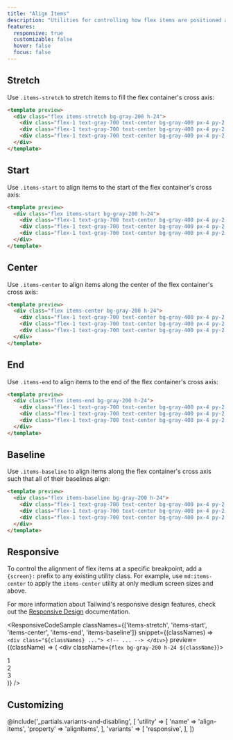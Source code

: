 ```yaml
---
title: "Align Items"
description: "Utilities for controlling how flex items are positioned along a container's cross axis."
features:
  responsive: true
  customizable: false
  hover: false
  focus: false
---
```





## Stretch

Use `.items-stretch` to stretch items to fill the flex container's cross axis:

```html
<template preview>
  <div class="flex items-stretch bg-gray-200 h-24">
    <div class="flex-1 text-gray-700 text-center bg-gray-400 px-4 py-2 m-2">1</div>
    <div class="flex-1 text-gray-700 text-center bg-gray-400 px-4 py-2 m-2">2</div>
    <div class="flex-1 text-gray-700 text-center bg-gray-400 px-4 py-2 m-2">3</div>
  </div>
</template>
```

## Start

Use `.items-start` to align items to the start of the flex container's cross axis:

```html
<template preview>
  <div class="flex items-start bg-gray-200 h-24">
    <div class="flex-1 text-gray-700 text-center bg-gray-400 px-4 py-2 m-2">1</div>
    <div class="flex-1 text-gray-700 text-center bg-gray-400 px-4 py-2 m-2">2</div>
    <div class="flex-1 text-gray-700 text-center bg-gray-400 px-4 py-2 m-2">3</div>
  </div>
</template>
```

## Center

Use `.items-center` to align items along the center of the flex container's cross axis:

```html
<template preview>
  <div class="flex items-center bg-gray-200 h-24">
    <div class="flex-1 text-gray-700 text-center bg-gray-400 px-4 py-2 m-2">1</div>
    <div class="flex-1 text-gray-700 text-center bg-gray-400 px-4 py-2 m-2">2</div>
    <div class="flex-1 text-gray-700 text-center bg-gray-400 px-4 py-2 m-2">3</div>
  </div>
</template>
```

## End

Use `.items-end` to align items to the end of the flex container's cross axis:

```html
<template preview>
  <div class="flex items-end bg-gray-200 h-24">
    <div class="flex-1 text-gray-700 text-center bg-gray-400 px-4 py-2 m-2">1</div>
    <div class="flex-1 text-gray-700 text-center bg-gray-400 px-4 py-2 m-2">2</div>
    <div class="flex-1 text-gray-700 text-center bg-gray-400 px-4 py-2 m-2">3</div>
  </div>
</template>
```

## Baseline

Use `.items-baseline` to align items along the flex container's cross axis such that all of their baselines align:

```html
<template preview>
  <div class="flex items-baseline bg-gray-200 h-24">
    <div class="flex-1 text-gray-700 text-center bg-gray-400 px-4 py-2 m-2 text-base">1</div>
    <div class="flex-1 text-gray-700 text-center bg-gray-400 px-4 py-2 m-2 text-2xl">2</div>
    <div class="flex-1 text-gray-700 text-center bg-gray-400 px-4 py-2 m-2 text-lg">3</div>
  </div>
</template>
```

## Responsive

To control the alignment of flex items at a specific breakpoint, add a `{screen}:` prefix to any existing utility class. For example, use `md:items-center` to apply the `items-center` utility at only medium screen sizes and above.

For more information about Tailwind's responsive design features, check out the [Responsive Design](/docs/responsive-design) documentation.

<ResponsiveCodeSample
  classNames={['items-stretch', 'items-start', 'items-center', 'items-end', 'items-baseline']}
  snippet={(classNames) => `
    <div class="${classNames} ...">
      <!-- ... -->
    </div>
  `}
  preview={(className) => (
    <div className={`flex bg-gray-200 h-24 ${className}`}>
      <div className="flex-1 text-gray-700 text-center bg-gray-400 px-4 py-2 m-2 text-base">1</div>
      <div className="flex-1 text-gray-700 text-center bg-gray-400 px-4 py-2 m-2 text-2xl">2</div>
      <div className="flex-1 text-gray-700 text-center bg-gray-400 px-4 py-2 m-2 text-lg">3</div>
    </div>
  )}
/>

## Customizing

@include('_partials.variants-and-disabling', [
    'utility' => [
        'name' => 'align-items',
        'property' => 'alignItems',
    ],
    'variants' => [
        'responsive',
    ],
])
